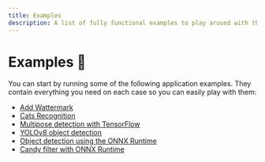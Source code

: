 ```yaml
---
title: Examples
description: A list of fully functional examples to play around with the Pipeless computer vision framework.
---
```


# Examples 🌟

You can start by running some of the following application examples. They contain everything you need on each case so you can easily play with them:

- [Add Wattermark](/v1/examples/wattermark)
- [Cats Recognition](/v1/examples/cats)
- [Multipose detection with TensorFlow](/v1/examples/pose)
- [YOLOv8 object detection](/v1/examples/yolov8)
- [Object detection using the ONNX Runtime](/v1/examples/onnx-yolo)
- [Candy filter with ONNX Runtime](/v1/examples/onnx-candy)
